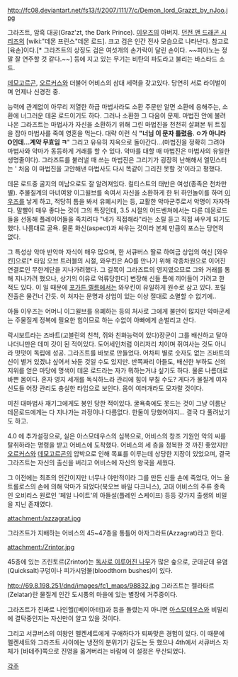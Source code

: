 http://fc08.deviantart.net/fs13/f/2007/111/7/c/Demon_lord_Grazzt_by_nJoo.jpg

그라즈트, 암흑 대공(Graz'zt, the Dark Prince). [[이우즈]]의 아버지.
[[던전 앤 드래곤 시리즈]]의 [wiki:"데몬 프린스"데몬 로드]. 크고 검은 인간 전사 모습으로 나타난다. 참고로 [육손]이다.[* 그라즈트의 상징도 검은 여섯개의 손가락이 달린 손이다. ~~피아노는 정말 잘 연주할 것 같다.~~] 등에 지고 있는 무기는 비탄의 파도라고 불리는 바스타드 소드.

[[데모고르곤]], [[오르커스]]와 더불어 어비스의 삼대 세력을 갖고있다. 당연히 서로 라이벌이며 언제나 신경전 중.

능력에 관계없이 아무리 저열한 하급 마법사라도 소환 주문만 알면 소환에 응해주는, 소환에 너그러운 데몬 로드이기도 하다. 그러나 소환한 그 다음이 문제. 마법진 안에 불려나온 그라즈트는 마법사가 자신을 소환하기 위해 그린 마법진을 천천히 살펴본 뒤 트집을 잡아 마법사를 죽여 영혼을 먹는다. 대략 이런 식 '''"너님 이 문자 틀렸음. ㅇ가 아니라 O인데...계약 무효임 ㅋ'''" 그리고 유유히 지옥으로 돌아간다…(마법진을 정확히 그려야 마법사와 악마가 동등하게 거래를 할 수 있다. 악마를 대할 때 마법진은 마법사의 유일한 생명줄이다). 그라즈트를 불러낼 때 쓰는 마법진은 그리기가 굉장히 난해해서 엘민스터는 ' 처음 이 마법진을 고안해낸 마법사도 다시 똑같이 그리진 못할 것'이라고 평했다.

데몬 로드중 굴지의 미남으로도 잘 알려져있다. 컬티스트의 태반은 여성(종족은 천차만별). 주물질계의 마녀여왕 이그윌브를 속여서 자신을 소환하게 한 뒤 하인놀이를 하며 [[이우즈]]를 낳게 하고, 적당히 틈을 봐서 유폐시키는 등, 교활한 악마군주로서 악명이 자자하다. 말빨이 매우 좋다는 것이 그의 특징인데, 3.5 시절의 어드벤쳐에서는 다른 데몬로드들을 선동해 플레이어들을 족치려다 "네가 직접해라"라는 소릴 듣고 직접 싸우게 되기도 했다. 나름대로 굴욕. 물론 화신(aspect)과 싸우는 것이라 본체 만큼의 포스는 당연히 없다.

그 특성상 악마 반악마 자식이 매우 많으며, 한 서큐버스 딸로 하여금 상업의 여신 [와우킨]으로[* 타임 오브 트러블의 시절, 와우킨은 AO를 만나기 위해 각종차원으로 이어진 연결로인 무한계단을 지나가려했다. 그 길목이 그라즈트의 영지였으므로 그와 거래를 통해 지나가려 했으나, 상기의 이유로 억류당한다] 변장해 신들 틈에 끼어들어 가려고 한 적도 있다. 이 일 때문에 [[포가튼 렐름]]에서는 와우킨이 유일하게 원수로 삼고 있다. 포릴 진출은 물건너 간듯. 이 처자는 문명과 상업이 있는 이상 절대로 소멸할 수 없기에..

아들 이우즈는 어머니 이그윌브를 유폐하는 등의 처사로 그에게 불만이 많지만 악마군세는 주물질계 정복에 필요한 힘이므로 하는 수없이 아빠에게 손벌리고 산다. 

락시보트라는 즈바트(고블린의 친척, 쥐와 친화능력이 있다)장군이 그를 배신하고 달아나더니만은 데미 갓이 된 적이있다. 도어세인처럼 이리저리 치이며 쥐여사는 것도 아니라 떳떳이 독립에 성공. 그라즈트를 바보로 만들었다. 어차피 별로 숫자도 없는 즈바트의 신이 별거 있겠냐 싶어서 놔둔 것일 수도 있지만. 반쪽짜리 아들도, 배신한 부하도 신의 지위를 얻은 마당에 명색이 데몬 로드라는 자가 뭐하는거냐 싶기도 하다. 물론 나름대로 바쁜 몸이다. 혼자 영지 세개를 독식하느라 관리에 힘이 부칠 수도? 게다가 물질계 여자신도들 어장 관리도 충실한 타입으로 보인다. 몸이 여러개라도 모자랄 것이다.

미친 대마법사 재기그에게도 봉인 당한 적이있다. 굴욕축에도 못드는 것이 그냥 이름난 데몬로드에게는 다 지나가는 과정이나 다름없다. 한둘이 당했어야지... 결국 다 풀려났기도 하고.

4.0 에 추가설정으로, 실은 아스모데우스의 심복으로, 어비스의 창조 기원인 악의 씨를 탈취하라는 명령을 받고 어비스에 도착했다. 어비스의 세 층을 정복한 것 까진 좋았지만 [[오르커스]]와 [[데모고르곤]]의 압박으로 인해 목표를 이루는데 상당한 지장이 있었으며, 결국 그라즈트는 자신의 출신을 버리고 어비스에 자신의 왕국을 세웠다. 

그 이전에는 최초의 인간이지만 너무나 야만적이라 그를 만든 신들 손에 죽었다, 어느 울트롤로스의 손에 의해 악마가 되었다(북오브 바일 다크니스), 고대 어비스의 주류 종족인 오비리스 원로인 '페일 나이트'의 아들설(플레인 스케이프) 등등 갖가지 출생의 비밀을 지닌 존재였다.

attachment:/azzagrat.jpg

그라즈트가 지배하는 어비스의 45~47층을 통틀어 아자그라트(Azzagrat)라고 한다.  

attachment:/Zrintor.jpg

45층에 있는 즈린토르(Zrintor)는 [http://img3.wikia.nocookie.net/__cb20131103200221/forgottenrealms/images/0/01/ViperTree.jpg 독사로 이루어진 나무]가 많은 숲으로, 군데군데 유염(Quicksalt)구덩이나 피가시덤불(bloodthorn bushes)이 있다.

http://69.8.198.251/dnd/images/fc1_maps/98832.jpg
그라즈트는 젤라타르(Zelatar)란 물질계 인간 도시풍의 마을에 있는 별장에 거주중이다. 

그라즈트가 진짜로 나인헬([베이아터])과 등을 돌렸는지 아니면 [[아스모데우스]]와 비밀리에 결탁중인지는 자신만이 알고 있을 것이다.

그리고 서큐버스의 여왕인 멜켄세트에게 구애하다가 퇴짜맞은 경험이 있다. 이 때문에 멜켄세트와 그라즈트 사이에는 냉전의 분위기가 감도는 듯 했으나 4th에서 서큐버스 자체가 [바테주]쪽으로 진영을 옮겨버리는 바람에 이 설정은 무산되었다.

[[각주]]
